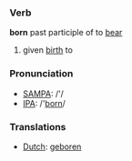 === Verb ===

'''born''' past participle of to [[bear]]

# given [[birth]] to

=== Pronunciation ===
*[[w:SAMPA|SAMPA]]: /'/
*[[w:IPA|IPA]]: /'[[born]]/

=== Translations ===
*[[Dutch]]: [[geboren]]